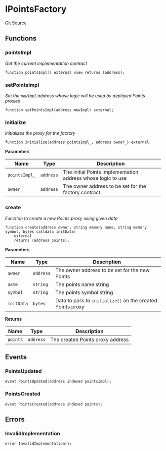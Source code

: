 # IPointsFactory
[Git Source](https://github.com/0xStation/groupos/blob/dbf5849fa48aac03711471c1ce33b8c26f177a2c/src/points/factory/IPointsFactory.sol)


## Functions
### pointsImpl

*Get the current implementation contract*


```solidity
function pointsImpl() external view returns (address);
```

### setPointsImpl

*Set the `newImpl` address whose logic will be used by deployed Points proxies*


```solidity
function setPointsImpl(address newImpl) external;
```

### initialize

*Initializes the proxy for the factory*


```solidity
function initialize(address pointsImpl_, address owner_) external;
```
**Parameters**

|Name|Type|Description|
|----|----|-----------|
|`pointsImpl_`|`address`|The initial Points implementation address whose logic to use|
|`owner_`|`address`|The owner address to be set for the factory contract|


### create

*Function to create a new Points proxy using given data*


```solidity
function create(address owner, string memory name, string memory symbol, bytes calldata initData)
    external
    returns (address points);
```
**Parameters**

|Name|Type|Description|
|----|----|-----------|
|`owner`|`address`|The owner address to be set for the new Points|
|`name`|`string`|The points name string|
|`symbol`|`string`|The points symbol string|
|`initData`|`bytes`|Data to pass to `initialize()` on the created Points proxy|

**Returns**

|Name|Type|Description|
|----|----|-----------|
|`points`|`address`|The created Points proxy address|


## Events
### PointsUpdated

```solidity
event PointsUpdated(address indexed pointsImpl);
```

### PointsCreated

```solidity
event PointsCreated(address indexed points);
```

## Errors
### InvalidImplementation

```solidity
error InvalidImplementation();
```

